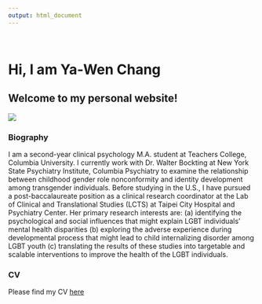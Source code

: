 ```yaml
---
output: html_document
---
```

<br/>

# Hi, I am Ya-Wen Chang

## Welcome to my personal website!

![](image/friends.png)

### Biography

I am a second-year clinical psychology M.A. student at Teachers College, Columbia University. I currently work with Dr. Walter Bockting at New York State Psychiatry Institute, Columbia Psychiatry to examine the relationship between childhood gender role nonconformity and identity development among transgender individuals. Before studying in the U.S., I have pursued a post-baccalaureate position as a clinical research coordinator at the Lab of Clinical and Translational Studies (LCTS) at Taipei City Hospital and Psychiatry Center. Her primary research interests are: (a) identifying the psychological and social influences that might explain LGBT individuals’ mental health disparities (b) exploring the adverse experience during developmental process that might lead to child internalizing disorder among LGBT youth (c) translating the results of these studies into targetable and scalable interventions to improve the health of the LGBT individuals.

### CV

Please find my CV [here](about.html)